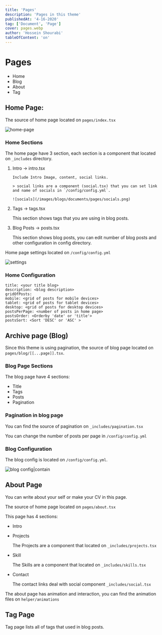 ```yaml
---
title: 'Pages'
description: 'Pages in this theme'
publishedAt: '4-16-2020'
tag: ['Document', 'Page']
cover: pages.webp
author: 'Hossein Shourabi'
tableOfContent: 'on'
---
```


# Pages

- Home
- Blog
- About
- Tag

## Home Page:

The source of home page located on `pages/index.tsx`

![home-page](/images/blogs/documents/pages/home-page.png)

### Home Sections

The home page have 3 section,
each section is a component that located on `_includes` directory.

1.  Intro → intro.tsx

        Include Intro Image, content, social links.

        > social links are a component (social.tsx) that you can set link and name of socials in `/config/config.yml`.

        ![socials](/images/blogs/documents/pages/socials.png)

2.  Tags → tags.tsx

    This section shows tags that you are using in blog posts.

3.  Blog Posts → posts.tsx

    This section shows blog posts, you can edit number of blog posts and other configuration in config directory.

Home page settings located on `/config/config.yml`

![settings](/images/blogs/documents/pages/settings.png)

### Home Configuration

```
title: <your title blog>
description: <blog description>
gridOfPosts:
mobile: <grid of posts for mobile devices>
tablet: <grid of posts for tablet devices>
desktop: <grid of posts for desktop devices>
postsPerPage: <number of posts in home page>
postsOrder: <Orderby 'date' or 'title'>
postsSort: <Sort 'DESC' or 'ASC' >
```

## Archive page (Blog)

Since this theme is using pagination, the source of blog page located on `pages/blog/[[...page]].tsx`.

### Blog Page Sections

The blog page have 4 sections:

- Title
- Tags
- Posts
- Pagination

### Pagination in blog page

You can find the source of pagination on `_includes/pagination.tsx`

You can change the number of posts per page in `/config/config.yml`

### Blog Configuration

The blog config is located on `/config/config.yml`.

![blog config|contain](/images/blogs/documents/pages/blog-config.png)

## About Page

You can write about your self or make your CV in this page.

The source of home page located on `pages/about.tsx`

This page has 4 sections:

- Intro
- Projects

  The Projects are a component that located on `_includes/projects.tsx`

- Skill

  The Skills are a component that located on `_includes/skills.tsx`

- Contact

  The contact links deal with social component `_includes/social.tsx`

The about page has animation and interaction, you can find the animation files on `helper/animations`

## Tag Page

Tag page lists all of tags that used in blog posts.
